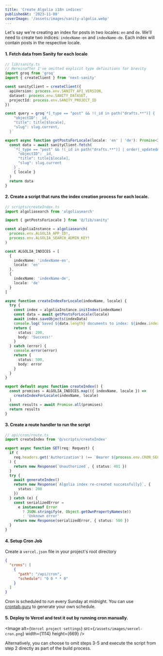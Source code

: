```yaml
---
title: 'Create Algolia i18n indices'
publishedAt: '2023-11-08'
coverImage: '/assets/images/sanity-algolia.webp'
---
```


Let's say we're creating an index for posts in two locales: `en` and `de`. We'll need to create two indices: `indexName-en` and `indexName-de`. Each index will contain posts in the respective locale.

#### 1. Fetch data from Sanity for each locale

```ts
// lib/sanity.ts
// Hereinafter I've omitted explicit type definitions for brevity
import groq from 'groq'
import { createClient } from 'next-sanity'

const sanityClient = createClient({
  apiVersion: process.env.SANITY_API_VERSION,
  dataset: process.env.SANITY_DATASET,
  projectId: process.env.SANITY_PROJECT_ID
})

const query = groq`*[_type == "post" && !(_id in path("drafts.**")] {
    "objectID": _id,
    "title": title[$locale],
    "slug": slug.current,
  }`

export async function getPostsForLocale(locale: 'en' | 'de'): Promise<IPost[]> {
  const data = await sanityClient.fetch(
    `*[_type == "post" && !(_id in path("drafts.**")] | order(_updatedAt desc) {
      "objectID": _id,
      "title": title[$locale],
      "slug": slug.current
    }`,
    { locale }
  )
  return data
}
```

#### 2. Create a script that runs the index creation process for each locale.

```ts
// scripts/createIndex.ts
import algoliasearch from 'algoliasearch'

import { getPostsForLocale } from '@/lib/sanity'

const algoliaInstance = algoliasearch(
  process.env.ALGOLIA_APP_ID!,
  process.env.ALGOLIA_SEARCH_ADMIN_KEY!
)

const ALGOLIA_INDICES = [
  {
    indexName: 'indexName-en',
    locale: 'en'
  },
  {
    indexName: 'indexName-de',
    locale: 'de'
  }
]

async function createIndexForLocale(indexName, locale) {
  try {
    const index = algoliaInstance.initIndex(indexName)
    const data = await getPostsForLocale(locale)
    await index.saveObjects(indexData)
    console.log(`Saved ${data.length} documents to index: ${index.indexName}`)
    return {
      status: 200,
      body: 'Success!'
    }
  } catch (error) {
    console.error(error)
    return {
      status: 500,
      body: error
    }
  }
}

export default async function createIndex() {
  const promises = ALGOLIA_INDICES.map(({ indexName, locale }) =>
    createIndexForLocale(indexName, locale)
  )
  const results = await Promise.all(promises)
  return results
}
```

#### 3. Create a route handler to run the script

```ts
// api/cron/route.ts
import createIndex from '@/scripts/createIndex'

export async function GET(req: Request) {
  if (
    req.headers.get('Authorization') !== `Bearer ${process.env.CRON_SECRET}`
  ) {
    return new Response(`Unauthorized`, { status: 401 })
  }
  try {
    await generateIndex()
    return new Response(`Algolia index re-created successfully}`, {
      status: 200
    })
  } catch (e) {
    const serializedError =
      e instanceof Error
        ? JSON.stringify(e, Object.getOwnPropertyNames(e))
        : 'Unknown error'
    return new Response(serializedError, { status: 500 })
  }
}
```

#### 4. Setup Cron Job

Create a `vercel.json` file in your project's root directory

```json
{
  "crons": [
    {
      "path": "/api/cron",
      "schedule": "0 0 * * 0"
    }
  ]
}
```

Cron is scheduled to run every Sunday at midnight. You can use [crontab.guru](https://crontab.guru/) to generate your own schedule.

#### 5. Deploy to Vercel and test it out by running cron manually.

<Image
  alt={`Vercel project settings`}
  src={`/assets/images/vercel-cron.png`}
  width={1114}
  height={669}
/>

<Callout emoji="💡">
  Alternatively, you can choose to omit steps 3-5 and execute the script from
  step 2 directly as part of the build process.
</Callout>
